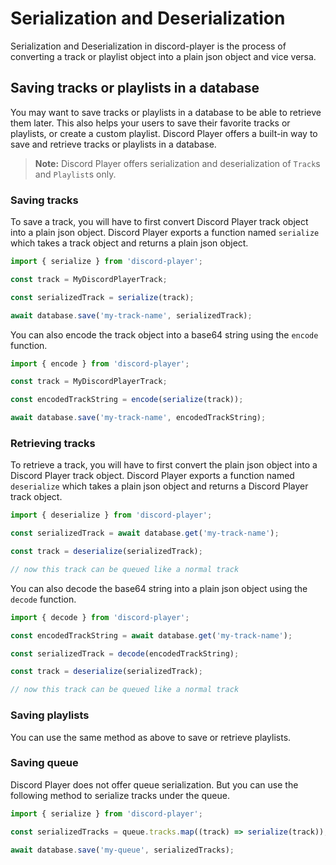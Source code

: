 # Serialization and Deserialization

Serialization and Deserialization in discord-player is the process of converting a track or playlist object into a plain json object and vice versa.

## Saving tracks or playlists in a database

You may want to save tracks or playlists in a database to be able to retrieve them later. This also helps your users to save their favorite tracks or playlists, or create a custom playlist. Discord Player offers a built-in way to save and retrieve tracks or playlists in a database.

> **Note:** Discord Player offers serialization and deserialization of `Track`s and `Playlist`s only.

### Saving tracks

To save a track, you will have to first convert Discord Player track object into a plain json object. Discord Player exports a function named
`serialize` which takes a track object and returns a plain json object.

```js
import { serialize } from 'discord-player';

const track = MyDiscordPlayerTrack;

const serializedTrack = serialize(track);

await database.save('my-track-name', serializedTrack);
```

You can also encode the track object into a base64 string using the `encode` function.

```js
import { encode } from 'discord-player';

const track = MyDiscordPlayerTrack;

const encodedTrackString = encode(serialize(track));

await database.save('my-track-name', encodedTrackString);
```

### Retrieving tracks

To retrieve a track, you will have to first convert the plain json object into a Discord Player track object. Discord Player exports a function named `deserialize` which takes a plain json object and returns a Discord Player track object.

```js
import { deserialize } from 'discord-player';

const serializedTrack = await database.get('my-track-name');

const track = deserialize(serializedTrack);

// now this track can be queued like a normal track
```

You can also decode the base64 string into a plain json object using the `decode` function.

```js
import { decode } from 'discord-player';

const encodedTrackString = await database.get('my-track-name');

const serializedTrack = decode(encodedTrackString);

const track = deserialize(serializedTrack);

// now this track can be queued like a normal track
```

### Saving playlists

You can use the same method as above to save or retrieve playlists.

### Saving queue

Discord Player does not offer queue serialization. But you can use the following method to serialize tracks under the queue.

```js
import { serialize } from 'discord-player';

const serializedTracks = queue.tracks.map((track) => serialize(track));

await database.save('my-queue', serializedTracks);
```

